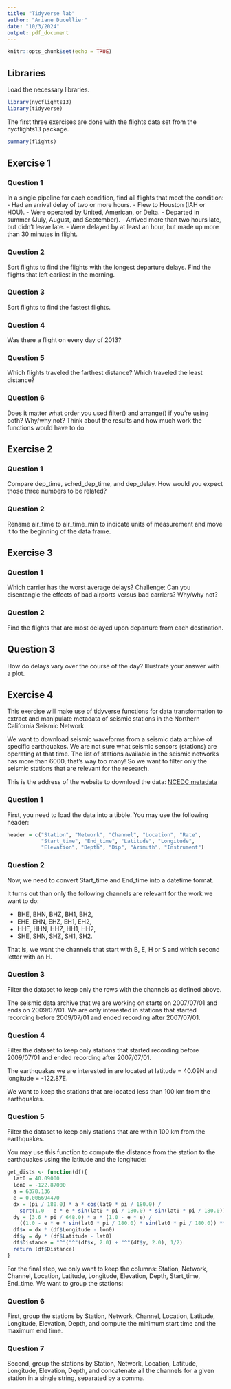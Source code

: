 ```yaml
---
title: "Tidyverse lab"
author: "Ariane Ducellier"
date: "10/3/2024"
output: pdf_document
---
```


```r
knitr::opts_chunk$set(echo = TRUE)
```

## Libraries

Load the necessary libraries.

```r
library(nycflights13)
library(tidyverse)
```

The first three exercises are done with the flights data set from the nycflights13 package.

```r
summary(flights)
```

## Exercise 1

### Question 1

In a single pipeline for each condition, find all flights that meet the condition:
- Had an arrival delay of two or more hours.
- Flew to Houston (IAH or HOU).
- Were operated by United, American, or Delta.
- Departed in summer (July, August, and September).
- Arrived more than two hours late, but didn’t leave late.
- Were delayed by at least an hour, but made up more than 30 minutes in flight.
  
### Question 2

Sort flights to find the flights with the longest departure delays. Find the flights that left earliest in the morning.

### Question 3

Sort flights to find the fastest flights.

### Question 4

Was there a flight on every day of 2013?

### Question 5

Which flights traveled the farthest distance? Which traveled the least distance?

### Question 6

Does it matter what order you used filter() and arrange() if you’re using both? Why/why not? Think about the results and how much work the functions would have to do.

## Exercise 2

### Question 1

Compare dep_time, sched_dep_time, and dep_delay. How would you expect those three numbers to be related?

### Question 2

Rename air_time to air_time_min to indicate units of measurement and move it to the beginning of the data frame.

## Exercise 3

### Question 1

Which carrier has the worst average delays? Challenge: Can you disentangle the effects of bad airports versus bad carriers? Why/why not?

### Question 2

Find the flights that are most delayed upon departure from each destination.

## Question 3

How do delays vary over the course of the day? Illustrate your answer with a plot.

## Exercise 4

This exercise will make use of tidyverse functions for data transformation to extract and manipulate metadata of seismic stations in the Northern California Seismic Network.

We want to download seismic waveforms from a seismic data archive of specific earthquakes. We are not sure what seismic sensors (stations) are operating at that time. The list of stations available in the seismic networks has more than 6000, that's way too many! So we want to filter only the seismic stations that are relevant for the research.

This is the address of the website to download the data:
[NCEDC metadata](http://ncedc.org/ftp/pub/doc/NC.info/NC.channel.summary.day)

### Question 1

First, you need to load the data into a tibble. You may use the following header:

```r
header = c("Station", "Network", "Channel", "Location", "Rate",
           "Start_time", "End_time", "Latitude", "Longitude",
           "Elevation", "Depth", "Dip", "Azimuth", "Instrument")
```

### Question 2

Now, we need to convert Start_time and End_time into a datetime format.

It turns out than only the following channels are relevant for the work we want to do:

- BHE, BHN, BHZ, BH1, BH2,
- EHE, EHN, EHZ, EH1, EH2,
- HHE, HHN, HHZ, HH1, HH2,
- SHE, SHN, SHZ, SH1, SH2.

That is, we want the channels that start with B, E, H or S and which second letter with an H.
            
### Question 3

Filter the dataset to keep only the rows with the channels as defined above.

The seismic data archive that we are working on starts on 2007/07/01 and ends on 2009/07/01. We are only interested in stations that started recording before 2009/07/01 and ended recording after 2007/07/01.

### Question 4

Filter the dataset to keep only stations that started recording before 2009/07/01 and ended recording after 2007/07/01.

The earthquakes we are interested in are located at latitude = 40.09N and longitude = -122.87E. 

We want to keep the stations that are located less than 100 km from the earthquakes.

### Question 5

Filter the dataset to keep only stations that are within 100 km from the earthquakes.

You may use this function to compute the distance from the station to the earthquakes using the latitude and the longitude:

```r
get_dists <- function(df){
  lat0 = 40.09000
  lon0 = -122.87000
  a = 6378.136
  e = 0.006694470
  dx = (pi / 180.0) * a * cos(lat0 * pi / 180.0) /
    sqrt(1.0 - e * e * sin(lat0 * pi / 180.0) * sin(lat0 * pi / 180.0))
  dy = (3.6 * pi / 648.0) * a * (1.0 - e * e) /
    ((1.0 - e * e * sin(lat0 * pi / 180.0) * sin(lat0 * pi / 180.0)) ** 1.5)
  df$x = dx * (df$Longitude - lon0)
  df$y = dy * (df$Latitude - lat0)
  df$Distance = "^"("^"(df$x, 2.0) + "^"(df$y, 2.0), 1/2)
  return (df$Distance)
}
```

For the final step, we only want to keep the columns: Station, Network, Channel, Location, Latitude, Longitude, Elevation, Depth, Start_time, End_time. We want to group the stations:

### Question 6

First, group the stations by Station, Network, Channel, Location, Latitude, Longitude, Elevation, Depth, and compute the minimum start time and the maximum end time.

### Question 7

Second, group the stations by Station, Network, Location, Latitude, Longitude, Elevation, Depth, and concatenate all the channels for a given station in a single string, separated by a comma.
